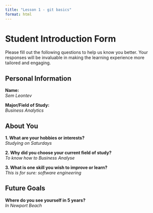 ```yaml
---
title: "Lesson 1 - git basics"
format: html
---
```


# Student Introduction Form

Please fill out the following questions to help us know you better. Your responses will be invaluable in making the learning experience more tailored and engaging.

## Personal Information

**Name:**  
_Sem Leontev_

**Major/Field of Study:**  
_Business Analytics_

## About You

**1. What are your hobbies or interests?**  
_Studying on Saturdays_

**2. Why did you choose your current field of study?**  
_To know how to Business Analyse_

**3. What is one skill you wish to improve or learn?**  
_This is for sure: software engineering_

## Future Goals

**Where do you see yourself in 5 years?**  
_In Newport Beach_
